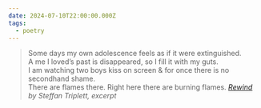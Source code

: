 ```yaml
---
date: 2024-07-10T22:00:00.000Z
tags:
  - poetry
---
```

> Some days my own adolescence feels as if it were extinguished.<br/>
> A me I loved’s past is disappeared, so I fill it with my guts.<br/>
> I am watching two boys kiss on screen & for once there is no secondhand shame.<br/>
> There are flames there. Right here there are burning flames.
> <cite><i>[Rewind](https://poems.com/poem/rewind/)</i> by Steffan Triplett, excerpt</cite>
